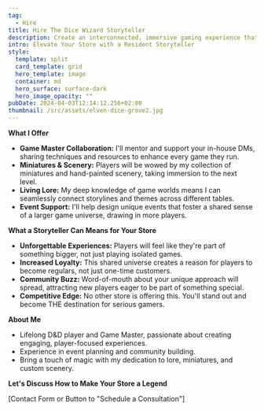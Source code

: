 ---
tag:
  - Hire
title: Hire The Dice Wizard Storyteller
description: Create an interconnected, immersive gaming experience that keeps players coming back for more.
intro: Elevate Your Store with a Resident Storyteller
style:
  template: split
  card_template: grid
  hero_template: image
  container: md
  hero_surface: surface-dark
  hero_image_opacity: ""
pubDate: 2024-04-03T12:14:12.256+02:00
thumbnail: /src/assets/elven-dice-grove2.jpg
---

**What I Offer**

* **Game Master Collaboration:** I'll mentor and support your in-house DMs, sharing techniques and resources to enhance every game they run.
* **Miniatures & Scenery:**  Players will be wowed by my collection of miniatures and hand-painted scenery, taking immersion to the next level.
* **Living Lore:**  My deep knowledge of game worlds means I can seamlessly connect storylines and themes across different tables.
* **Event Support:** I'll help design unique events that foster a shared sense of a larger game universe, drawing in more players.

**What a Storyteller Can Means for Your Store**

* **Unforgettable Experiences:** Players will feel like they're part of something bigger, not just playing isolated games.
* **Increased Loyalty:** This shared universe creates a reason for players to become regulars, not just one-time customers.
* **Community Buzz:**  Word-of-mouth about your unique approach will spread, attracting new players eager to be part of something special.
* **Competitive Edge:** No other store is offering this. You'll stand out and become THE destination for serious gamers.

**About Me**

* Lifelong D&D player and Game Master, passionate about creating engaging, player-focused experiences.
* Experience in event planning and community building.
* Bring a touch of magic with my dedication to lore, miniatures, and custom scenery.

**Let's Discuss How to Make Your Store a Legend**

[Contact Form or Button to "Schedule a Consultation"] 

